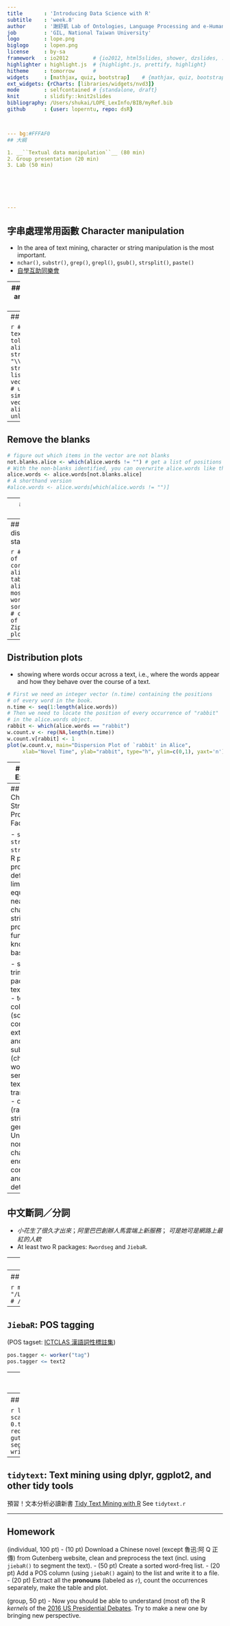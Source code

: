 ```yaml
---
title       : 'Introducing Data Science with R'
subtitle    : 'week.8'
author      : '謝舒凱 Lab of Ontologies, Language Processing and e-Humanities'
job         : 'GIL, National Taiwan University'
logo        : lope.png
biglogo     : lopen.png
license     : by-sa
framework   : io2012        # {io2012, html5slides, shower, dzslides, ...}
highlighter : highlight.js  # {highlight.js, prettify, highlight}
hitheme     : tomorrow      # 
widgets     : [mathjax, quiz, bootstrap]    # {mathjax, quiz, bootstrap}
ext_widgets: {rCharts: [libraries/widgets/nvd3]}
mode        : selfcontained # {standalone, draft}
knit        : slidify::knit2slides
bibliography: /Users/shukai/LOPE_LexInfo/BIB/myRef.bib
github      : {user: loperntu, repo: dsR}



--- bg:#FFFAF0
## 大綱

1. __``Textual data manipulation``__ (80 min)
2. Group presentation (20 min)
3. Lab (50 min)






---
```

## 字串處理常用函數 Character manipulation

- In the area of text mining, character or string manipulation is the most important.
- `nchar()`, `substr()`, `grep()`, `grepl()`, `gsub()`, `strsplit()`, `paste()`
- [自學互助同樂會](https://paper.dropbox.com/doc/dsR-2016-17.-NTU-in-class-Exercise-shared-sheet-mC0isSwShE7cygCynOTgx)




---
## Textual data cleaning and transformation: An exmaple

- Separate content from metadata
```r
alice.web <- scan("http://www.gutenberg.org/files/11/11.txt", 
                  what="char", sep="\n")
# Explore first the alice.web, you'll get a lot of boilerplate metadata 
# so need to know where does the novel begin and end.
# e.g., head(), str(), length() >>> 2790
alice.web[1:12]
alice.web.meta <- c(alice.web[1:12])
alice.web.cont <- c(alice.web[12:2790])
length(alice.web.cont); length(alice.web)
```




---
## Tokenize/split the text

```r
# first lowercase the text
alice.web.cont <- tolower(alice.web.cont)
alice.words <- strsplit(alice.web.cont, "\\W")
# str(alice.words) >>>> a list with one character vector with 39566 items
# use unlist() to simplify the list to a vector if needed.
alice.words <- unlist(alice.words)
```


---
## Remove the blanks

```r
# figure out which items in the vector are not blanks 
not.blanks.alice <- which(alice.words != "") # get a list of positions
# With the non-blanks identified, you can overwrite alice.words like this
alice.words <- alice.words[not.blanks.alice]
# A shorthand version
#alice.words <- alice.words[which(alice.words != "")]
```


---
##  Calculate the number of word tokens/types

```r
# calculate the count of the occurecnes of rabbit into rabbit.hits
rabbit.hits <- length(alice.words[which(alice.words == "rabbit")]) 
# calculate the count of total words into total.words
total.words <- length(alice.words)
# now divide
rabbit.hits/total.words
## calculate the number of unique word types using unique()
length(unique(alice.words))
```


---
## Vocabulary size and other distributional properties ("global statistics")

```r
# build a contingency table of word types and their corresponding 
# frequencies.
alice.freq <- table(alice.words)
alice.freq[1:100]
# sorted from most frequent to least frequent words
sorted.alice.freqs <- sort(alice.freq,decreasing = T)
# check whether the frequencies of the words correspond to Zipf's law.
plot(sorted.alice.freqs[1:200])
```


---
## Distribution plots
- showing where words occur across a text, i.e., where the words appear and how they behave over the course of a text.

```r
# First we need an integer vector (n.time) containing the positions 
# of every word in the book.
n.time <- seq(1:length(alice.words))
# Then we need to locate the position of every occurrence of "rabbit"
# in the alice.words object.
rabbit <- which(alice.words == "rabbit") 
w.count.v <- rep(NA,length(n.time))
w.count.v[rabbit] <- 1
plot(w.count.v, main="Dispersion Plot of `rabbit' in Alice",
     xlab="Novel Time", ylab="rabbit", type="h", ylim=c(0,1), yaxt='n')
```

---
## Regular Expression

[RStudio REGEX cheat sheet](https://www.rstudio.com/wp-content/uploads/2016/09/RegExCheatsheet.pdf) 


---
## `stringr`: Character String Processing Facilities

- `stringr` and `stringi`
`stringi` is an R package providing (but definitely not limiting to) equivalents of nearly all the character string processing functions known from base R. 

- string trimming, padding, and text wrapping,
- text collation (sorting and comparing), 
- extracting and replacing substrings (characters, words, and sentences), 
- text transliteration,
- others (random string generation; Unicode normalization; character encoding conversion and detection;)




---
## 中文斷詞／分詞

- *小花生了很久才出來*；*阿里巴巴創辦人馬雲端上新服務*； *可是她可是網路上最紅的人欸*
- At least two R packages: `Rwordseg` and `JiebaR`.




---
## `JiebaR`

- 先使用 `worker()` 初始化分詞引擎。

```r
require(jiebaR)
require(jiebaRD)
mixSeg <- worker()  
#hmmSeg <- worker(type = "hmm")
text2 <- "總有一天你會醒來，告訴我一切都是假的"
segment(text2, mixSeg)
# 或是利用分詞運算子 <=
#mixSeg <= text2
#segment(".\\data\\test.txt", mixSeg)
```

---
## `JiebaR`: 客製化 custimization

```r
mixSeg
# $user
# "/Library/Frameworks/R.framework/Versions/3.2/Resources/library
# /jiebaRD/dict/user.dict.utf8"
```



---
## `JiebaR`: POS tagging 
(POS tagset: [ICTCLAS 漢語詞性標註集](http://www.cnblogs.com/chenbjin/p/4341930.html))


```r
pos.tagger <- worker("tag")
pos.tagger <= text2
```


---
## `JiebaR`: Keywords Extraction and Similarity Calculation

- `Simhash` algorithm

```r
key.extract <- worker(type = "keywords", topn = 1)
key.extract <= text2
sim <- worker(type = "simhash", topn = 2)
sim <= text2
```

---
## [Exercise.1]: 魯迅:阿 Q 正傳


```r
luxun <- scan("http://www.gutenberg.org/files/25332/25332-0.txt",
                what="char", sep="\n")
# another lazy way
require(gutenbergr)
luxun <- gutenberg_download(25332)
luxun.seg <- segment(luxun$text, mixSeg)
write.table(luxun.seg, 'luxun.txt')
```




---
## `tidytext`: Text mining using dplyr, ggplot2, and other tidy tools

預習！文本分析必讀新書 [Tidy Text Mining with R](http://tidytextmining.com/)
See `tidytext.r`



---
## Homework

(individual, 100 pt)
- (10 pt) Download a Chinese novel (except 魯迅:阿 Q 正傳) from Gutenberg website, clean and preprocess the text (incl. using `jiebaR()` to segment the text). 
- (50 pt) Create a sorted word-freq list. 
- (20 pt) Add a POS column (using `jiebaR()` again) to the list and write it to a file.
- (20 pt) Extract all the **pronouns** (labeled as `r`), count the occurrences separately, make the table and plot.

(group, 50 pt)
- Now you should be able to understand (most of) the R *kernels* of the [2016 US Presidential Debates](https://www.kaggle.com/mrisdal/2016-us-presidential-debates/kernels). Try to make a new one by bringing new perspective.




